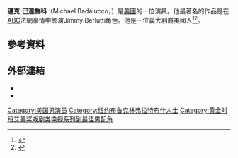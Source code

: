 {{Infobox person
| name = Michael Badalucco
| image = 
| birth_date = {{Birth date and age|1954|12|20}}
| birth_place = 美國[[紐約|紐約]][[布魯克林|布魯克林]]
| occupation = 演員
| years_active = 1980–現在
| spouse = {{marriage|Brenda Heyob|1996}}
| relatives = [[Joseph_Badalucco_Jr.|Joseph Badalucco Jr.]]（兄弟）
}}
'''邁克·巴達魯科'''（Michael Badalucco，{{bd|1954年|12月20日}}）是[[美國|美國]]的一位演員。他最著名的作品是在[[美國廣播公司|ABC]]法網豪情中飾演Jimmy Berlutti角色。他是一位義大利裔美國人<ref>{{cite web|url=http://www.filmreference.com/film/87/Michael-Badalucco.html|title=Michael Badalucco Biography (1954-)|publisher=Film Reference}}</ref><ref>{{cite web|url=http://www.nydailynews.com/new-york/sat-5-30-death-notices-article-1.412985|title=Sat. 5/30 Death Notices|publisher=The New York Daily News}}</ref>。

==參考資料==
{{Reflist}}
==外部連結==
*{{IMDb name|45937}}
*{{Amg name|3181}}

{{黄金时段艾美奖剧情类最佳男配角}}
{{normdaten}}
{{DEFAULTSORT:badalucco}}
[[Category:美国男演员|Category:美国男演员]]
[[Category:纽约布鲁克林弗拉特布什人士|Category:纽约布鲁克林弗拉特布什人士]]
[[Category:黄金时段艾美奖戏剧类电视系列剧最佳男配角|Category:黄金时段艾美奖戏剧类电视系列剧最佳男配角]]
{{us-bio-stub}}
